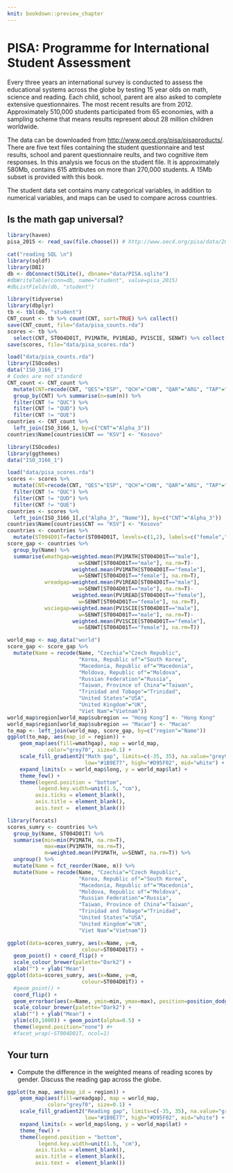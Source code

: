 ```yaml
---
knit: bookdown::preview_chapter
---
```


# PISA: Programme for International Student Assessment

Every three years an international survey is conducted to assess the educational systems across the globe by testing 15 year olds on math, science and reading. Each child, school, parent are also asked to complete extensive questionnaires. The most recent results are from 2012. Approximately 510,000 students participated from 65 economies, with a sampling scheme that means results represent about 28 million children worldwide. 

The data can be downloaded from [http://www.oecd.org/pisa/pisaproducts/](http://www.oecd.org/pisa/pisaproducts/database-cbapisa2012.htm). There are five text files containing the student questionnaire and test results, school and parent questionnaire reults, and two cognitive item responses. In this analysis we focus on the student file. It is approximately 580Mb, contains 615 attributes on more than 270,000 students. A 15Mb subset is provided with this book. 

The student data set contains many categorical variables, in addition to numerical variables, and maps can be used to compare across countries.

## Is the math gap universal?

```r
library(haven)
pisa_2015 <- read_sav(file.choose()) # http://www.oecd.org/pisa/data/2015database/. The SPSS format zip file `Student questionnaire data file (419MB)'
```

```r
cat("reading SQL \n")
library(sqldf)
library(DBI)
db <- dbConnect(SQLite(), dbname="data/PISA.sqlite")
#dbWriteTable(conn=db, name="student", value=pisa_2015)
#dbListFields(db, "student")

library(tidyverse)
library(dbplyr)
tb <- tbl(db, "student")
CNT_count <- tb %>% count(CNT, sort=TRUE) %>% collect()
save(CNT_count, file="data/pisa_counts.rda")
scores <- tb %>% 
  select(CNT, ST004D01T, PV1MATH, PV1READ, PV1SCIE, SENWT) %>% collect()
save(scores, file="data/pisa_scores.rda")
```


```r
load("data/pisa_counts.rda")
library(ISOcodes)
data("ISO_3166_1")
# Codes are not standard
CNT_count <- CNT_count %>% 
  mutate(CNT=recode(CNT, "QES"="ESP", "QCH"="CHN", "QAR"="ARG", "TAP"="TWN")) %>%
  group_by(CNT) %>% summarise(n=sum(n)) %>%
  filter(CNT != "QUC") %>%
  filter(CNT != "QUD") %>%
  filter(CNT != "QUE")
countries <- CNT_count %>%
  left_join(ISO_3166_1, by=c("CNT"="Alpha_3"))
countries$Name[countries$CNT == "KSV"] <- "Kosovo"
```

```r
library(ISOcodes)
library(ggthemes)
data("ISO_3166_1")

load("data/pisa_scores.rda")
scores <- scores %>% 
  mutate(CNT=recode(CNT, "QES"="ESP", "QCH"="CHN", "QAR"="ARG", "TAP"="TWN")) %>%
  filter(CNT != "QUC") %>%
  filter(CNT != "QUD") %>%
  filter(CNT != "QUE")
countries <- scores %>%
  left_join(ISO_3166_1[,c("Alpha_3", "Name")], by=c("CNT"="Alpha_3"))
countries$Name[countries$CNT == "KSV"] <- "Kosovo"
countries <- countries %>% 
  mutate(ST004D01T=factor(ST004D01T, levels=c(1,2), labels=c("female","male")))
score_gap <- countries %>% 
  group_by(Name) %>%
  summarise(wmathgap=weighted.mean(PV1MATH[ST004D01T=="male"],
                       w=SENWT[ST004D01T=="male"], na.rm=T)-
                     weighted.mean(PV1MATH[ST004D01T=="female"],
                       w=SENWT[ST004D01T=="female"], na.rm=T),
            wreadgap=weighted.mean(PV1READ[ST004D01T=="male"],
                       w=SENWT[ST004D01T=="male"], na.rm=T)-
                     weighted.mean(PV1READ[ST004D01T=="female"],
                       w=SENWT[ST004D01T=="female"], na.rm=T),
            wsciegap=weighted.mean(PV1SCIE[ST004D01T=="male"],
                       w=SENWT[ST004D01T=="male"], na.rm=T)-
                     weighted.mean(PV1SCIE[ST004D01T=="female"],
                       w=SENWT[ST004D01T=="female"], na.rm=T))

world_map <- map_data("world")
score_gap <- score_gap %>%
  mutate(Name = recode(Name, "Czechia"="Czech Republic",
                       "Korea, Republic of"="South Korea",
                       "Macedonia, Republic of"="Macedonia",
                       "Moldova, Republic of"="Moldova",
                       "Russian Federation"="Russia",
                       "Taiwan, Province of China"="Taiwan",
                       "Trinidad and Tobago"="Trinidad",
                       "United States"="USA",
                       "United Kingdom"="UK",
                       "Viet Nam"="Vietnam"))
world_map$region[world_map$subregion == "Hong Kong"] <- "Hong Kong"
world_map$region[world_map$subregion == "Macao"] <- "Macao"
to_map <- left_join(world_map, score_gap, by=c("region"="Name"))
ggplot(to_map, aes(map_id = region)) + 
    geom_map(aes(fill=wmathgap), map = world_map, 
             color="grey70", size=0.1) + 
    scale_fill_gradient2("Math gap", limits=c(-35, 35), na.value="grey90",
                         low="#1B9E77", high="#D95F02", mid="white") +
    expand_limits(x = world_map$long, y = world_map$lat) +
    theme_few() +
    theme(legend.position = "bottom",
          legend.key.width=unit(1.5, "cm"), 
         axis.ticks = element_blank(), 
         axis.title = element_blank(), 
         axis.text =  element_blank()) 
```

```r
library(forcats)
scores_sumry <- countries %>% 
  group_by(Name, ST004D01T) %>%
  summarise(min=min(PV1MATH, na.rm=T), 
            max=max(PV1MATH, na.rm=T),
            m=weighted.mean(PV1MATH, w=SENWT, na.rm=T)) %>%
  ungroup() %>%
  mutate(Name = fct_reorder(Name, m)) %>%
  mutate(Name = recode(Name, "Czechia"="Czech Republic",
                       "Korea, Republic of"="South Korea",
                       "Macedonia, Republic of"="Macedonia",
                       "Moldova, Republic of"="Moldova",
                       "Russian Federation"="Russia",
                       "Taiwan, Province of China"="Taiwan",
                       "Trinidad and Tobago"="Trinidad",
                       "United States"="USA",
                       "United Kingdom"="UK",
                       "Viet Nam"="Vietnam"))

ggplot(data=scores_sumry, aes(x=Name, y=m, 
                        colour=ST004D01T)) +
  geom_point() + coord_flip() + 
  scale_colour_brewer(palette="Dark2") +
  xlab("") + ylab("Mean")
ggplot(data=scores_sumry, aes(x=Name, y=m, 
                        colour=ST004D01T)) +
  #geom_point() + 
  coord_flip() + 
  geom_errorbar(aes(x=Name, ymin=min, ymax=max), position=position_dodge()) +
  scale_colour_brewer(palette="Dark2") +
  xlab("") + ylab("Mean") +
  ylim(c(0,1000)) + geom_point(alpha=0.5) +
  theme(legend.position="none") #+
  #facet_wrap(~ST004D01T, ncol=1)
```


## Your turn

+ Compute the difference in the weighted means of reading scores by gender. Discuss the reading gap across the globe.

```r
ggplot(to_map, aes(map_id = region)) + 
    geom_map(aes(fill=wreadgap), map = world_map, 
             color="grey70", size=0.1) + 
    scale_fill_gradient2("Reading gap", limits=c(-35, 35), na.value="grey90",
                         low="#1B9E77", high="#D95F02", mid="white") +
    expand_limits(x = world_map$long, y = world_map$lat) +
    theme_few() +
    theme(legend.position = "bottom",
          legend.key.width=unit(1.5, "cm"),
         axis.ticks = element_blank(), 
         axis.title = element_blank(), 
         axis.text =  element_blank()) 
```